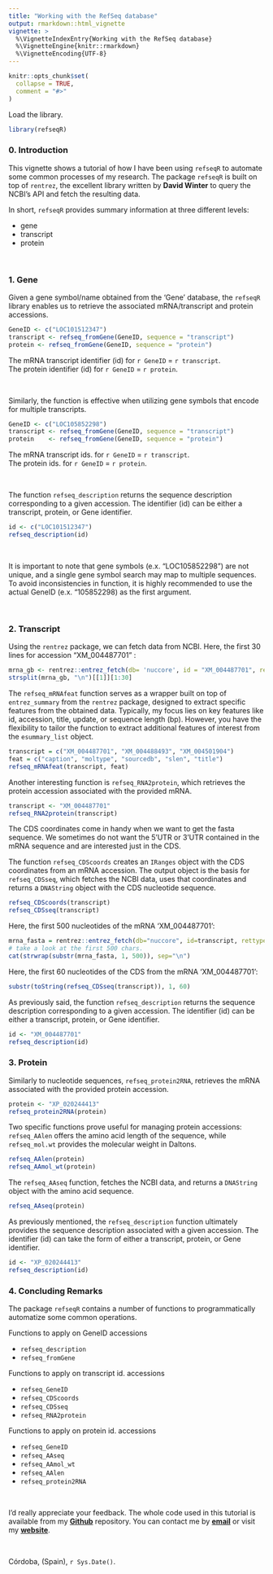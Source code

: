```yaml
---
title: "Working with the RefSeq database"
output: rmarkdown::html_vignette
vignette: >
  %\VignetteIndexEntry{Working with the RefSeq database}
  %\VignetteEngine{knitr::rmarkdown}
  %\VignetteEncoding{UTF-8}
---
```


```r
knitr::opts_chunk$set(
  collapse = TRUE,
  comment = "#>"
)
```

Load the library.
```r
library(refseqR)
```

### 0. Introduction

This vignette shows a tutorial of how I have been using `refseqR` to automate some common processes of my research. The package `refseqR` is built on top of `rentrez`, the excellent library written by **David Winter** to query the NCBI's API and fetch the resulting data.   

In short, `refseqR` provides summary information at three different levels:   
  
  * gene
  * transcript
  * protein
  
&nbsp; 

### 1. Gene
Given a gene symbol/name obtained from the 'Gene' database, the `refseqR` library enables us to retrieve the associated mRNA/transcript and protein accessions.
```r
GeneID <- c("LOC101512347")
transcript <- refseq_fromGene(GeneID, sequence = "transcript")
protein <- refseq_fromGene(GeneID, sequence = "protein")
```
The mRNA transcript identifier (id) for `r GeneID` = `r transcript`.  
The protein identifier (id) for `r GeneID` = `r protein`.    
 
  &nbsp;  
  
Similarly, the function is effective when utilizing gene symbols that encode for multiple transcripts.
```r
GeneID <- c("LOC105852298")
transcript <- refseq_fromGene(GeneID, sequence = "transcript")
protein    <- refseq_fromGene(GeneID, sequence = "protein")
```
The mRNA transcript ids. for `r GeneID` = `r transcript`.  
The protein ids. for `r GeneID` = `r protein`. 
  
  
  &nbsp;  

 
  
The function `refseq_description` returns the sequence description corresponding to a given accession. The identifier (id) can be either a transcript, protein, or Gene identifier.
```r
id <- c("LOC101512347")
refseq_description(id)
```
 
  &nbsp;  
  
It is important to note that gene symbols (e.x. "LOC105852298") are not unique, and a single gene symbol search may map to multiple sequences. To avoid inconsistencies in function, it is highly recommended to use the actual GeneID (e.x. "105852298) as the first argument.  
 
  &nbsp;  

### 2. Transcript
Using the `rentrez` package, we can fetch data from NCBI. Here, the first 30 lines for accession "XM_004487701" :

```r
mrna_gb <- rentrez::entrez_fetch(db= 'nuccore', id = "XM_004487701", rettype = 'gp') 
strsplit(mrna_gb, "\n")[[1]][1:30]
```

The `refseq_mRNAfeat` function serves as a wrapper built on top of `entrez_summary` from the `rentrez` package, designed to extract specific features from the obtained data. Typically, my focus lies on key features like id, accession, title, update, or sequence length (bp). However, you have the flexibility to tailor the function to extract additional features of interest from the `esummary_list` object.

```r
transcript = c("XM_004487701", "XM_004488493", "XM_004501904")
feat = c("caption", "moltype", "sourcedb", "slen", "title")
refseq_mRNAfeat(transcript, feat)
```

Another interesting function is `refseq_RNA2protein`, which retrieves the protein accession associated with the provided mRNA.
```r
transcript <- "XM_004487701"
refseq_RNA2protein(transcript)
```

The CDS coordinates come in handy when we want to get the fasta sequence. We sometimes do not want the 5'UTR or 3'UTR contained in the mRNA sequence and are interested just in the CDS.     

The function `refseq_CDScoords` creates an `IRanges` object with the CDS coordinates from an mRNA accession. The output object is the basis for `refseq_CDSseq`, which fetches the NCBI data, uses that coordinates and returns a `DNAString` object with the CDS nucleotide sequence. 
```r
refseq_CDScoords(transcript)
refseq_CDSseq(transcript)
```
Here, the first 500 nucleotides of the mRNA 'XM_004487701': 
```r
mrna_fasta = rentrez::entrez_fetch(db="nuccore", id=transcript, rettype="fasta")
# take a look at the first 500 chars. 
cat(strwrap(substr(mrna_fasta, 1, 500)), sep="\n")
```
Here, the first 60 nucleotides of the CDS from the mRNA 'XM_004487701': 
```r
substr(toString(refseq_CDSseq(transcript)), 1, 60)
```
As previously said, the function `refseq_description` returns the sequence description corresponding to a given accession. The identifier (id) can be either a transcript, protein, or Gene identifier.
```r
id <- "XM_004487701"
refseq_description(id)
```

### 3. Protein

Similarly to nucleotide sequences, `refseq_protein2RNA`, retrieves the mRNA associated with the provided protein accession.

```r
protein <- "XP_020244413"
refseq_protein2RNA(protein)
```

Two specific functions prove useful for managing protein accessions: `refseq_AAlen` offers the amino acid length of the sequence, while `refseq_mol.wt` provides the molecular weight in Daltons.
```r
refseq_AAlen(protein)
refseq_AAmol_wt(protein)
```

The `refseq_AAseq` function, fetches the NCBI data, and returns a `DNAString` object with the amino acid sequence. 
```r
refseq_AAseq(protein)
```


As previously mentioned, the `refseq_description` function ultimately provides the sequence description associated with a given accession. The identifier (id) can take the form of either a transcript, protein, or Gene identifier.
```r
id <- "XP_020244413"
refseq_description(id)
```


### 4. Concluding Remarks
The package `refseqR` contains a number of functions to programmatically automatize some common operations.  

Functions to apply on GeneID accessions 
  
  
  * `refseq_description`
  * `refseq_fromGene`
  
  
Functions to apply on transcript id. accessions 
  
    
  * `refseq_GeneID`
  * `refseq_CDScoords`
  * `refseq_CDSseq`
  * `refseq_RNA2protein`
  


Functions to apply on protein id. accessions 
  
  * `refseq_GeneID`
  * `refseq_AAseq`
  * `refseq_AAmol_wt`
  * `refseq_AAlen`
  * `refseq_protein2RNA`

  
 
  &nbsp;  
  


I'd really appreciate your feedback. The whole code used in this tutorial is available from my **[Github](https://github.com/jdieramon)** repository. You can contact me by **[email](mailto:jose.die@uco.es)** or visit my **[website](https://jdieramon.github.io)**.    

&nbsp; 
&nbsp;

Córdoba, (Spain), `r Sys.Date()`.
